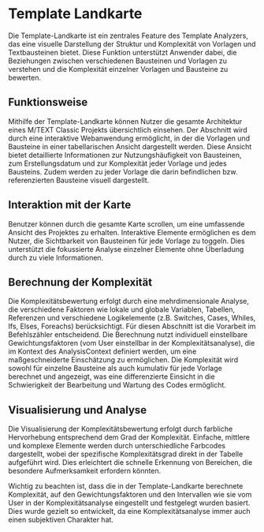 # Template Landkarte

Die Template-Landkarte ist ein zentrales Feature des Template Analyzers, das eine visuelle Darstellung der Struktur und Komplexität von Vorlagen und Textbausteinen bietet. Diese Funktion unterstützt Anwender dabei, die Beziehungen zwischen verschiedenen Bausteinen und Vorlagen zu verstehen und die Komplexität einzelner Vorlagen und Bausteine zu bewerten.

## Funktionsweise
Mithilfe der Template-Landkarte können Nutzer die gesamte Architektur eines M/TEXT Classic Projekts übersichtlich einsehen. Der Abschnitt wird durch eine interaktive Webanwendung ermöglicht, in der die Vorlagen und Bausteine in einer tabellarischen Ansicht dargestellt werden. Diese Ansicht bietet detaillierte Informationen zur Nutzungshäufigkeit von Bausteinen, zum Erstellungsdatum und zur Komplexität jeder Vorlage und jedes Bausteins. Zudem werden zu jeder Vorlage die darin befindlichen bzw. referenzierten Bausteine visuell dargestellt.

## Interaktion mit der Karte
Benutzer können durch die gesamte Karte scrollen, um eine umfassende Ansicht des Projektes zu erhalten. Interaktive Elemente ermöglichen es dem Nutzer, die Sichtbarkeit von Bausteinen für jede Vorlage zu toggeln. Dies unterstützt die fokussierte Analyse einzelner Elemente ohne Überladung durch zu viele Informationen.

## Berechnung der Komplexität
Die Komplexitätsbewertung erfolgt durch eine mehrdimensionale Analyse, die verschiedene Faktoren wie lokale und globale Variablen, Tabellen, Referenzen und verschiedene Logikelemente (z.B. Switches, Cases, Whiles, Ifs, Elses, Foreachs) berücksichtigt. Für diesen Abschnitt ist die Vorarbeit im Befehlszähler entscheidend. Die Berechnung nutzt individuell einstellbare Gewichtungsfaktoren (vom User einstellbar in der Komplexitätsanalyse), die im Kontext des AnalysisContext definiert werden, um eine maßgeschneiderte Einschätzung zu ermöglichen. Die Komplexität wird sowohl für einzelne Bausteine als auch kumulativ für jede Vorlage berechnet und angezeigt, was eine differenzierte Einsicht in die Schwierigkeit der Bearbeitung und Wartung des Codes ermöglicht.

## Visualisierung und Analyse
Die Visualisierung der Komplexitätsbewertung erfolgt durch farbliche Hervorhebung entsprechend dem Grad der Komplexität. Einfache, mittlere und komplexe Elemente werden durch unterschiedliche Farbcodes dargestellt, wobei der spezifische Komplexitätsgrad direkt in der Tabelle aufgeführt wird. Dies erleichtert die schnelle Erkennung von Bereichen, die besondere Aufmerksamkeit erfordern könnten.

Wichtig zu beachten ist, dass die in der Template-Landkarte berechnete Komplexität, auf den Gewichtungsfaktoren und den Intervallen wie sie vom User in der Komplexitätsanalyse eingestellt und festgelegt wurden basiert. Dies wurde gezielt so entwickelt, da eine Komplexitätsanalyse immer auch einen subjektiven Charakter hat.
